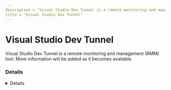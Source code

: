 ---
description = "Visual Studio Dev Tunnel is a remote monitoring and management (RMM) tool. More information will be added as it becomes available."
title = "Visual Studio Dev Tunnel"
---



# Visual Studio Dev Tunnel

Visual Studio Dev Tunnel is a remote monitoring and management (RMM) tool. More information will be added as it becomes available.

### Details
<Details author={""}
         category={""}
         created={""}
         website={""}
         lastModified={"2024-02-07"}
         privileges={""}
         free={ false }
         verification={ false }
/>






### Forensic Artifacts




#### Network Artifacts
<EuiSpacer size="xl"/>
<NetworkArtifactsTable data={ [{"Description": "Known remote domains", "Domains": ["global.rel.tunnels.api.visualstudio.com", "*.rel.tunnels.api.visualstudio.com", "*.devtunnels.ms"], "Ports": []}] }/>




### Detections
- Detects potential network activity of Visual Studio Dev Tunnel RMM tool
  - [Sigma Rule](https://github.com/magicsword-io/LOLRMM/blob/main/detections/sigma/visual_studio_dev_tunnel_network_sigma.yml)

### References
- [https://learn.microsoft.com/en-us/azure/developer/dev-tunnels/security](https://learn.microsoft.com/en-us/azure/developer/dev-tunnels/security)

